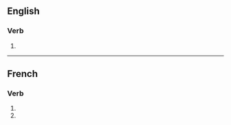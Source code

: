 {{also|clarifiés}}

==English==

===Verb===
{{head|en|verb form}}

# {{en-third-person singular of|clarify}}

----

==French==

===Verb===
{{head|fr|verb form}}

# {{inflection of|fr|clarifier||2|s|pres|indc}}
# {{inflection of|fr|clarifier||2|s|pres|subj}}